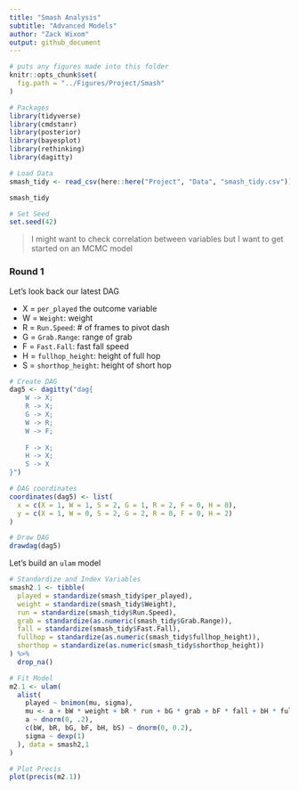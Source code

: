 ```yaml
---
title: "Smash Analysis"
subtitle: "Advanced Models"
author: "Zack Wixom"
output: github_document
---
```


```r
# puts any figures made into this folder
knitr::opts_chunk$set(
  fig.path = "../Figures/Project/Smash"
)
```

```r
# Packages
library(tidyverse)
library(cmdstanr)
library(posterior)
library(bayesplot)
library(rethinking)
library(dagitty)

# Load Data
smash_tidy <- read_csv(here::here("Project", "Data", "smash_tidy.csv"))[,-1]

smash_tidy

# Set Seed
set.seed(42)

```

> I might want to check correlation between variables but I want to get started on an MCMC model

### Round 1

Let's look back our latest DAG

- X  = `per_played` the outcome variable
- W = `Weight`: weight
- R = `Run.Speed`: # of frames to pivot dash
- G = `Grab.Range`: range of grab
- F  = `Fast.Fall`: fast fall speed
- H  = `fullhop_height`: height of full hop
- S  = `shorthop_height`: height of short hop


```r
# Create DAG
dag5 <- dagitty("dag{
    W -> X; 
    R -> X;
    G -> X;
    W -> R;
    W -> F;
    
    F -> X;    
    H -> X; 
    S -> X
}")

# DAG coordinates
coordinates(dag5) <- list(
  x = c(X = 1, W = 1, S = 2, G = 1, R = 2, F = 0, H = 0),
  y = c(X = 1, W = 0, S = 2, G = 2, R = 0, F = 0, H = 2)
)

# Draw DAG
drawdag(dag5)

```

Let's build an `ulam` model

```r

# Standardize and Index Variables
smash2.1 <- tibble(
  played = standardize(smash_tidy$per_played),
  weight = standardize(smash_tidy$Weight),
  run = standardize(smash_tidy$Run.Speed),
  grab = standardize(as.numeric(smash_tidy$Grab.Range)),
  fall = standardize(smash_tidy$Fast.Fall),
  fullhop = standardize(as.numeric(smash_tidy$fullhop_height)),
  shorthop = standardize(as.numeric(smash_tidy$shorthop_height))
) %>% 
  drop_na()

# Fit Model
m2.1 <- ulam(
  alist(
    played ~ bnimon(mu, sigma),
    mu <- a + bW * weight + bR * run + bG * grab + bF * fall + bH * fullhop + bS * shorthop,
    a ~ dnorm(0, .2),
    c(bW, bR, bG, bF, bH, bS) ~ dnorm(0, 0.2),
    sigma ~ dexp(1)
  ), data = smash2,1
)

# Plot Precis
plot(precis(m2.1))


```


